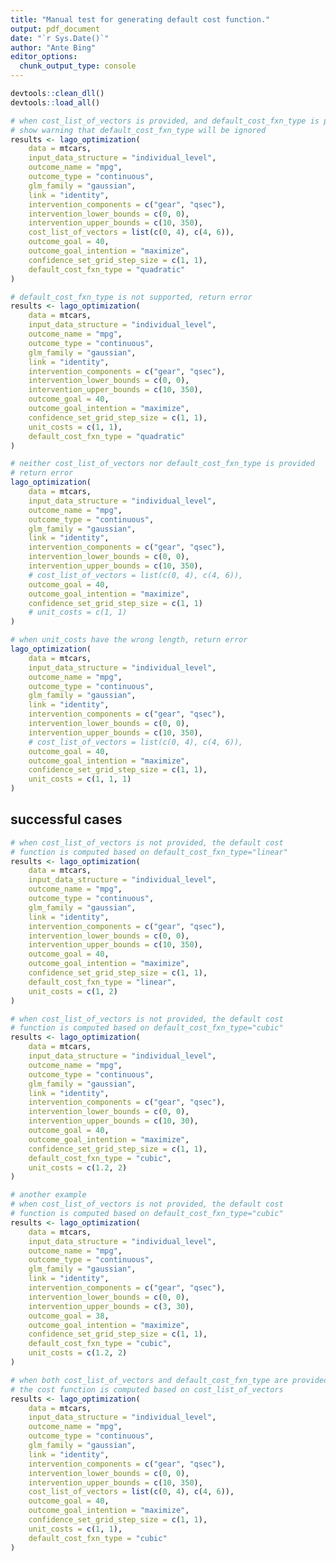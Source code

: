 ```yaml
---
title: "Manual test for generating default cost function."
output: pdf_document
date: "`r Sys.Date()`"
author: "Ante Bing"
editor_options: 
  chunk_output_type: console
---
```

```r
devtools::clean_dll()
devtools::load_all()
```

```r
# when cost_list_of_vectors is provided, and default_cost_fxn_type is provided
# show warning that default_cost_fxn_type will be ignored
results <- lago_optimization(
    data = mtcars,
    input_data_structure = "individual_level",
    outcome_name = "mpg",
    outcome_type = "continuous",
    glm_family = "gaussian",
    link = "identity",
    intervention_components = c("gear", "qsec"),
    intervention_lower_bounds = c(0, 0),
    intervention_upper_bounds = c(10, 350),
    cost_list_of_vectors = list(c(0, 4), c(4, 6)),
    outcome_goal = 40,
    outcome_goal_intention = "maximize",
    confidence_set_grid_step_size = c(1, 1),
    default_cost_fxn_type = "quadratic"
)
```

```r
# default_cost_fxn_type is not supported, return error
results <- lago_optimization(
    data = mtcars,
    input_data_structure = "individual_level",
    outcome_name = "mpg",
    outcome_type = "continuous",
    glm_family = "gaussian",
    link = "identity",
    intervention_components = c("gear", "qsec"),
    intervention_lower_bounds = c(0, 0),
    intervention_upper_bounds = c(10, 350),
    outcome_goal = 40,
    outcome_goal_intention = "maximize",
    confidence_set_grid_step_size = c(1, 1),
    unit_costs = c(1, 1),
    default_cost_fxn_type = "quadratic"
)
```

```r
# neither cost_list_of_vectors nor default_cost_fxn_type is provided
# return error
lago_optimization(
    data = mtcars,
    input_data_structure = "individual_level",
    outcome_name = "mpg",
    outcome_type = "continuous",
    glm_family = "gaussian",
    link = "identity",
    intervention_components = c("gear", "qsec"),
    intervention_lower_bounds = c(0, 0),
    intervention_upper_bounds = c(10, 350),
    # cost_list_of_vectors = list(c(0, 4), c(4, 6)),
    outcome_goal = 40,
    outcome_goal_intention = "maximize",
    confidence_set_grid_step_size = c(1, 1)
    # unit_costs = c(1, 1)
)
```

```r
# when unit_costs have the wrong length, return error
lago_optimization(
    data = mtcars,
    input_data_structure = "individual_level",
    outcome_name = "mpg",
    outcome_type = "continuous",
    glm_family = "gaussian",
    link = "identity",
    intervention_components = c("gear", "qsec"),
    intervention_lower_bounds = c(0, 0),
    intervention_upper_bounds = c(10, 350),
    # cost_list_of_vectors = list(c(0, 4), c(4, 6)),
    outcome_goal = 40,
    outcome_goal_intention = "maximize",
    confidence_set_grid_step_size = c(1, 1),
    unit_costs = c(1, 1, 1)
)
```


## successful cases
```r
# when cost_list_of_vectors is not provided, the default cost
# function is computed based on default_cost_fxn_type="linear"
results <- lago_optimization(
    data = mtcars,
    input_data_structure = "individual_level",
    outcome_name = "mpg",
    outcome_type = "continuous",
    glm_family = "gaussian",
    link = "identity",
    intervention_components = c("gear", "qsec"),
    intervention_lower_bounds = c(0, 0),
    intervention_upper_bounds = c(10, 350),
    outcome_goal = 40,
    outcome_goal_intention = "maximize",
    confidence_set_grid_step_size = c(1, 1),
    default_cost_fxn_type = "linear",
    unit_costs = c(1, 2)
)
```

```r
# when cost_list_of_vectors is not provided, the default cost
# function is computed based on default_cost_fxn_type="cubic"
results <- lago_optimization(
    data = mtcars,
    input_data_structure = "individual_level",
    outcome_name = "mpg",
    outcome_type = "continuous",
    glm_family = "gaussian",
    link = "identity",
    intervention_components = c("gear", "qsec"),
    intervention_lower_bounds = c(0, 0),
    intervention_upper_bounds = c(10, 30),
    outcome_goal = 40,
    outcome_goal_intention = "maximize",
    confidence_set_grid_step_size = c(1, 1),
    default_cost_fxn_type = "cubic",
    unit_costs = c(1.2, 2)
)
```

```r
# another example
# when cost_list_of_vectors is not provided, the default cost
# function is computed based on default_cost_fxn_type="cubic"
results <- lago_optimization(
    data = mtcars,
    input_data_structure = "individual_level",
    outcome_name = "mpg",
    outcome_type = "continuous",
    glm_family = "gaussian",
    link = "identity",
    intervention_components = c("gear", "qsec"),
    intervention_lower_bounds = c(0, 0),
    intervention_upper_bounds = c(3, 30),
    outcome_goal = 38,
    outcome_goal_intention = "maximize",
    confidence_set_grid_step_size = c(1, 1),
    default_cost_fxn_type = "cubic",
    unit_costs = c(1.2, 2)
)
```

```r
# when both cost_list_of_vectors and default_cost_fxn_type are provided
# the cost function is computed based on cost_list_of_vectors
results <- lago_optimization(
    data = mtcars,
    input_data_structure = "individual_level",
    outcome_name = "mpg",
    outcome_type = "continuous",
    glm_family = "gaussian",
    link = "identity",
    intervention_components = c("gear", "qsec"),
    intervention_lower_bounds = c(0, 0),
    intervention_upper_bounds = c(10, 350),
    cost_list_of_vectors = list(c(0, 4), c(4, 6)),
    outcome_goal = 40,
    outcome_goal_intention = "maximize",
    confidence_set_grid_step_size = c(1, 1),
    unit_costs = c(1, 1),
    default_cost_fxn_type = "cubic"
)
```
